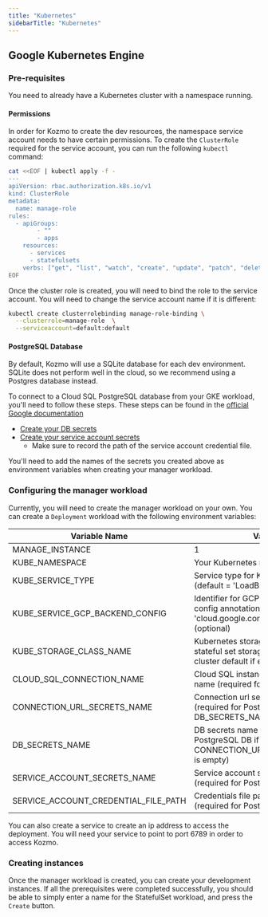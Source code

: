```yaml
---
title: "Kubernetes"
sidebarTitle: "Kubernetes"
---
```


## Google Kubernetes Engine

### Pre-requisites

You need to already have a Kubernetes cluster with a namespace running.

#### Permissions

In order for Kozmo to create the dev resources, the namespace service account
needs to have certain permissions. To create the `ClusterRole` required for the
service account, you can run the following `kubectl` command:

```bash
cat <<EOF | kubectl apply -f -
---
apiVersion: rbac.authorization.k8s.io/v1
kind: ClusterRole
metadata:
  name: manage-role
rules:
  - apiGroups:
        - ""
        - apps
    resources:
      - services
      - statefulsets
    verbs: ["get", "list", "watch", "create", "update", "patch", "delete"]
EOF
```

Once the cluster role is created, you will need to bind the role to the 
service account. You will need to change the service account name if it is
different:

```bash
kubectl create clusterrolebinding manage-role-binding \
  --clusterrole=manage-role  \
  --serviceaccount=default:default
```

#### PostgreSQL Database

By default, Kozmo will use a SQLite database for each dev environment. SQLite
does not perform well in the cloud, so we recommend using a Postgres database
instead.

To connect to a Cloud SQL PostgreSQL database from your GKE workload, you'll 
need to follow these steps. These steps can be found in the
[official Google documentation](https://cloud.google.com/sql/docs/postgres/connect-kubernetes-engine)

* [Create your DB secrets](https://cloud.google.com/sql/docs/postgres/connect-kubernetes-engine#create_a_secret_object)
* [Create your service account secrets](https://cloud.google.com/sql/docs/postgres/connect-kubernetes-engine#service-account-key-file)
  * Make sure to record the path of the service account credential file. 

You'll need to add the names of the secrets you created above as environment variables when
creating your manager workload.

### Configuring the manager workload

Currently, you will need to create the manager workload on your own. You can create
a `Deployment` workload with the following environment variables:

| Variable Name                        | Value                                                                                              |
| ------------------------------------ | -------------------------------------------------------------------------------------------------- |
| MANAGE_INSTANCE                      | 1                                                                                                  |
| KUBE_NAMESPACE                       | Your Kubernetes namespace                                                                          |
| KUBE_SERVICE_TYPE                    | Service type for Kubernetes Service (default = 'LoadBalancer')                                     |
| KUBE_SERVICE_GCP_BACKEND_CONFIG      | Identifier for GCP Service backend config annotation: 'cloud.google.com/backend-config' (optional) |
| KUBE_STORAGE_CLASS_NAME              | Kubernetes storage class name for stateful set storage (optional, uses cluster default if empty)   |
| CLOUD_SQL_CONNECTION_NAME            | Cloud SQL instance connection name (required for PostgreSQL DB)                                    |
| CONNECTION_URL_SECRETS_NAME          | Connection url secrets name (required for PostgreSQL DB if DB_SECRETS_NAME is empty)               |
| DB_SECRETS_NAME                      | DB secrets name (required for PostgreSQL DB if CONNECTION_URL_SECRETS_NAME is empty)               |
| SERVICE_ACCOUNT_SECRETS_NAME         | Service account secrets name (required for PostgreSQL DB)                                          |
| SERVICE_ACCOUNT_CREDENTIAL_FILE_PATH | Credentials file path in previous step (required for PostgreSQL DB)                                |

You can also create a service to create an ip address to access the deployment. You will
need your service to point to port 6789 in order to access Kozmo.

### Creating instances

Once the manager workload is created, you can create your development instances. If all the
prerequisites were completed successfully, you should be able to simply enter a name for the
StatefulSet workload, and press the `Create` button.
